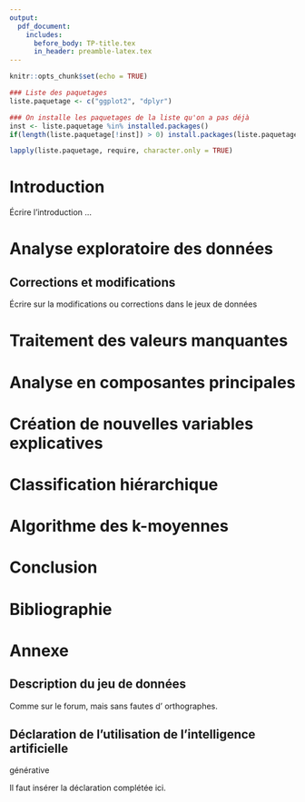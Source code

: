 ```yaml
---
output:
  pdf_document:
    includes:
      before_body: TP-title.tex
      in_header: preamble-latex.tex
---
```


\centering

\clearpage

\tableofcontents

```{=tex}
\justify  
\clearpage
```
```r
knitr::opts_chunk$set(echo = TRUE)
```

```r
### Liste des paquetages
liste.paquetage <- c("ggplot2", "dplyr")

### On installe les paquetages de la liste qu'on a pas déjà
inst <- liste.paquetage %in% installed.packages()
if(length(liste.paquetage[!inst]) > 0) install.packages(liste.paquetage[!inst])

lapply(liste.paquetage, require, character.only = TRUE)

```

# Introduction

Écrire l'introduction ...

# Analyse exploratoire des données

## Corrections et modifications

Écrire sur la modifications ou corrections dans le jeux de données

# Traitement des valeurs manquantes

# Analyse en composantes principales

# Création de nouvelles variables explicatives

# Classification hiérarchique

# Algorithme des k-moyennes

# Conclusion

# Bibliographie

# Annexe

## Description du jeu de données

Comme sur le forum, mais sans fautes d' orthographes.

## Déclaration de l’utilisation de l’intelligence artificielle
générative

Il faut insérer la déclaration complétée ici.
